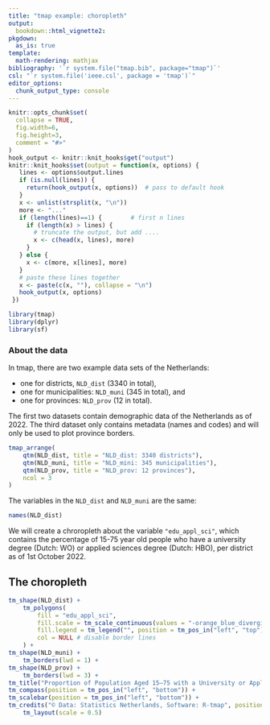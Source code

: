 ```yaml
---
title: "tmap example: choropleth"
output: 
  bookdown::html_vignette2:
pkgdown:
  as_is: true
template:
  math-rendering: mathjax
bibliography: '`r system.file("tmap.bib", package="tmap")`'
csl: "`r system.file('ieee.csl', package = 'tmap')`"
editor_options: 
  chunk_output_type: console
---
```


```r
knitr::opts_chunk$set(
  collapse = TRUE,
  fig.width=6, 
  fig.height=3,
  comment = "#>"
)
hook_output <- knitr::knit_hooks$get("output")
knitr::knit_hooks$set(output = function(x, options) {
   lines <- options$output.lines
   if (is.null(lines)) {
     return(hook_output(x, options))  # pass to default hook
   }
   x <- unlist(strsplit(x, "\n"))
   more <- "..."
   if (length(lines)==1) {        # first n lines
     if (length(x) > lines) {
       # truncate the output, but add ....
       x <- c(head(x, lines), more)
     }
   } else {
     x <- c(more, x[lines], more)
   }
   # paste these lines together
   x <- paste(c(x, ""), collapse = "\n")
   hook_output(x, options)
 })

```

```r
library(tmap)
library(dplyr)
library(sf)
```


### About the data

In tmap, there are two example data sets of the Netherlands:

* one for districts, `NLD_dist` (3340 in total),
* one for municipalities: `NLD_muni` (345 in total), and 
* one for provinces: `NLD_prov` (12 in total).

The first two datasets contain demographic data of the Netherlands as of 2022. The third dataset only contains metadata (names and codes) and will only be used to plot province borders. 

```r
tmap_arrange(
	qtm(NLD_dist, title = "NLD_dist: 3340 districts"),
	qtm(NLD_muni, title = "NLD_mini: 345 municipalities"),
	qtm(NLD_prov, title = "NLD_prov: 12 provinces"),
	ncol = 3
)
```


The variables in the `NLD_dist` and `NLD_muni` are the same:

```r
names(NLD_dist)
```

We will create a chroropleth about the variable `"edu_appl_sci"`, which contains the percentage of 15-75 year old people who have a university degree (Dutch: WO) or applied sciences degree (Dutch: HBO), per district as of 1st October 2022.

## The choropleth

```r
tm_shape(NLD_dist) +
    tm_polygons(
        fill = "edu_appl_sci",
        fill.scale = tm_scale_continuous(values = "-orange_blue_diverging"),
        fill.legend = tm_legend("", position = tm_pos_in("left", "top")),
        col = NULL # disable border lines
    ) + 
tm_shape(NLD_muni) +
	tm_borders(lwd = 1) +
tm_shape(NLD_prov) +
	tm_borders(lwd = 3) + 
tm_title("Proportion of Population Aged 15–75 with a University or Applied Sciences Degree by District (as of October 1, 2022)", width = 15, position = tm_pos_in("left", "top"), z = 0) +
tm_compass(position = tm_pos_in("left", "bottom")) +
tm_scalebar(position = tm_pos_in("left", "bottom")) +
tm_credits("© Data: Statistics Netherlands, Software: R-tmap", position = tm_pos_in("left", "bottom")) +
	tm_layout(scale = 0.5)
```
